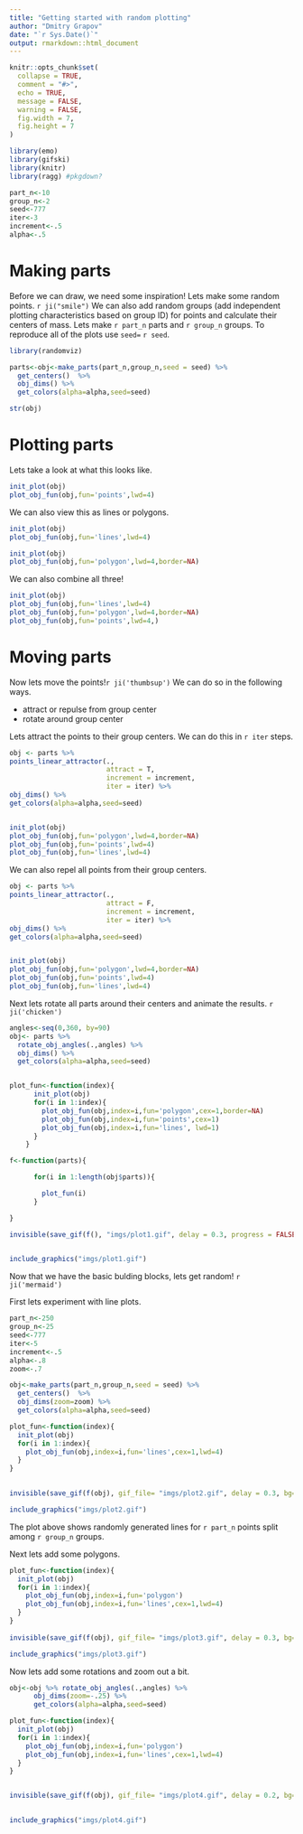 ```yaml
---
title: "Getting started with random plotting"
author: "Dmitry Grapov"
date: "`r Sys.Date()`"
output: rmarkdown::html_document
---
```


```r
knitr::opts_chunk$set(
  collapse = TRUE,
  comment = "#>",
  echo = TRUE,
  message = FALSE,
  warning = FALSE,
  fig.width = 7,
  fig.height = 7
)
```

```r
library(emo)
library(gifski)
library(knitr)
library(ragg) #pkgdown?

part_n<-10
group_n<-2
seed<-777
iter<-3
increment<-.5
alpha<-.5


```
# Making parts

Before we can draw, we need some inspiration! Lets make some random points. `r ji("smile")`
We can also add random groups (add independent plotting characteristics based on group ID) for points and calculate their centers of mass. Lets make `r part_n` parts and `r group_n` groups. To reproduce all of the plots use `seed=` `r seed`.

```r
library(randomviz)

parts<-obj<-make_parts(part_n,group_n,seed = seed) %>%
  get_centers()  %>%
  obj_dims() %>%
  get_colors(alpha=alpha,seed=seed)

str(obj)

```

# Plotting parts

Lets take a look at what this looks like.

```r
init_plot(obj)
plot_obj_fun(obj,fun='points',lwd=4)
```

We can also view this as lines or polygons.

```r
init_plot(obj)
plot_obj_fun(obj,fun='lines',lwd=4)
```


```r
init_plot(obj)
plot_obj_fun(obj,fun='polygon',lwd=4,border=NA)
```

We can also combine all three!
```r
init_plot(obj)
plot_obj_fun(obj,fun='lines',lwd=4)
plot_obj_fun(obj,fun='polygon',lwd=4,border=NA)
plot_obj_fun(obj,fun='points',lwd=4,)
```
# Moving parts

Now lets move the points!`r ji('thumbsup')`
We can do so in the following ways.

* attract or repulse from group center
* rotate around group center

Lets attract the points to their group centers. We can do this in `r iter` steps.

```r
obj <- parts %>%
points_linear_attractor(.,
                        attract = T,
                        increment = increment,
                        iter = iter) %>%
obj_dims() %>%
get_colors(alpha=alpha,seed=seed)


init_plot(obj)
plot_obj_fun(obj,fun='polygon',lwd=4,border=NA)
plot_obj_fun(obj,fun='points',lwd=4)
plot_obj_fun(obj,fun='lines',lwd=4)

```

We can also repel all points from their group centers.

```r
obj <- parts %>%
points_linear_attractor(.,
                        attract = F,
                        increment = increment,
                        iter = iter) %>%
obj_dims() %>%
get_colors(alpha=alpha,seed=seed)


init_plot(obj)
plot_obj_fun(obj,fun='polygon',lwd=4,border=NA)
plot_obj_fun(obj,fun='points',lwd=4)
plot_obj_fun(obj,fun='lines',lwd=4)
```

Next lets rotate all parts around their centers and animate the results. `r ji('chicken')`

```r
angles<-seq(0,360, by=90)
obj<- parts %>%
  rotate_obj_angles(.,angles) %>%
  obj_dims() %>%
  get_colors(alpha=alpha,seed=seed)


plot_fun<-function(index){
      init_plot(obj)
      for(i in 1:index){
        plot_obj_fun(obj,index=i,fun='polygon',cex=1,border=NA)
        plot_obj_fun(obj,index=i,fun='points',cex=1)
        plot_obj_fun(obj,index=i,fun='lines', lwd=1)
      }
    }

f<-function(parts){

      for(i in 1:length(obj$parts)){

        plot_fun(i)
      }

}
```

```r

invisible(save_gif(f(), "imgs/plot1.gif", delay = 0.3, progress = FALSE))  
  
```

```r
include_graphics("imgs/plot1.gif")  
```

Now that we have the basic bulding blocks, lets get random! `r ji('mermaid')`

First lets experiment with line plots.

```r
part_n<-250
group_n<-25
seed<-777
iter<-5
increment<-.5
alpha<-.8
zoom<-.7

obj<-make_parts(part_n,group_n,seed = seed) %>%
  get_centers()  %>%
  obj_dims(zoom=zoom) %>%
  get_colors(alpha=alpha,seed=seed)

plot_fun<-function(index){
  init_plot(obj)
  for(i in 1:index){
    plot_obj_fun(obj,index=i,fun='lines',cex=1,lwd=4)
  }
}
  
```

```r
invisible(save_gif(f(obj), gif_file= "imgs/plot2.gif", delay = 0.3, bg='black'))
```

```r
include_graphics("imgs/plot2.gif")  
```

The plot above shows randomly generated lines for `r part_n` points split among `r group_n` groups.

Next lets add some polygons.

```r

plot_fun<-function(index){
  init_plot(obj)
  for(i in 1:index){
    plot_obj_fun(obj,index=i,fun='polygon')
    plot_obj_fun(obj,index=i,fun='lines',cex=1,lwd=4)
  }
}
    
invisible(save_gif(f(obj), gif_file= "imgs/plot3.gif", delay = 0.3, bg='black'))

```

```r
include_graphics("imgs/plot3.gif")  
```

Now lets add some rotations and zoom out a bit.

```r
obj<-obj %>% rotate_obj_angles(.,angles) %>%
      obj_dims(zoom=-.25) %>%
      get_colors(alpha=alpha,seed=seed)

plot_fun<-function(index){
  init_plot(obj)
  for(i in 1:index){
    plot_obj_fun(obj,index=i,fun='polygon')
    plot_obj_fun(obj,index=i,fun='lines',cex=1,lwd=4)
  }
}


invisible(save_gif(f(obj), gif_file= "imgs/plot4.gif", delay = 0.2, bg='black'))
    
```

```r
include_graphics("imgs/plot4.gif")  
```
